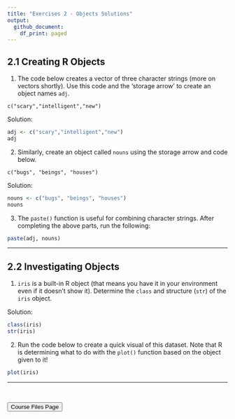 ```yaml
---
title: "Exercises 2 - Objects Solutions"
output:
  github_document:
    df_print: paged
---
```


## 2.1 Creating R Objects

1. The code below creates a vector of three character strings (more on vectors shortly).  Use this code and the 'storage arrow' to create an object names `adj`.  

`c("scary","intelligent","new")`

Solution: 
```r
adj <- c("scary","intelligent","new")
adj
```

2. Similarly, create an object called `nouns` using the storage arrow and code below.  

`c("bugs", "beings", "houses")`

Solution: 
```r
nouns <- c("bugs", "beings", "houses")
nouns
```

3. The `paste()` function is useful for combining character strings.  After completing the above parts, run the following:

```r
paste(adj, nouns)
```

<hr> 

## 2.2 Investigating Objects

1. `iris` is a built-in R object (that means you have it in your environment even if it doesn't show it).  Determine the `class` and structure (`str`) of the `iris` object.

Solution: 
```r
class(iris)
str(iris)
```

2.  Run the code below to create a quick visual of this dataset. Note that R is determining what to do with the `plot()` function based on the object given to it!

```r
plot(iris)
```

<hr>

<br>

<a href = "https://jbpost2.github.io/Basics-of-R-for-Data-Science-and-Statistics/CourseFiles.html"><button type="button">Course Files Page</button></a>
